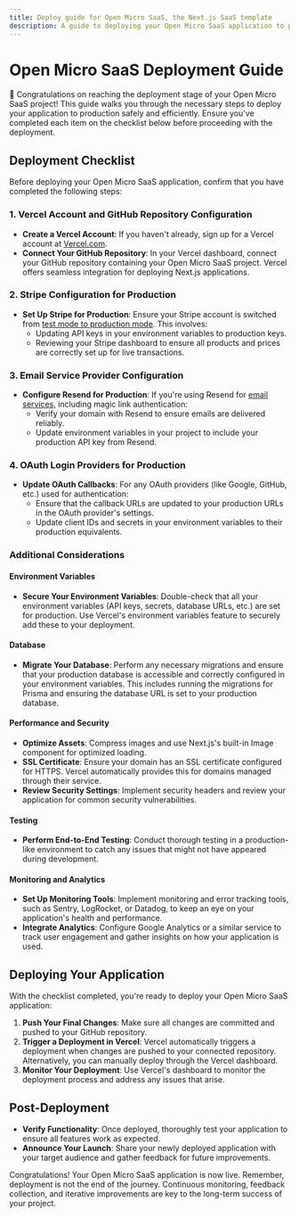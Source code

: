 ```yaml
---
title: Deploy guide for Open Micro SaaS, the Next.js SaaS template
description: A guide to deploying your Open Micro SaaS application to production.
---
```


# Open Micro SaaS Deployment Guide

🥳 Congratulations on reaching the deployment stage of your Open Micro SaaS project! This guide walks you through the necessary steps to deploy your application to production safely and efficiently. Ensure you've completed each item on the checklist below before proceeding with the deployment.

## Deployment Checklist

Before deploying your Open Micro SaaS application, confirm that you have completed the following steps:

### 1. Vercel Account and GitHub Repository Configuration

- **Create a Vercel Account**: If you haven't already, sign up for a Vercel account at [Vercel.com](https://vercel.com/).
- **Connect Your GitHub Repository**: In your Vercel dashboard, connect your GitHub repository containing your Open Micro SaaS project. Vercel offers seamless integration for deploying Next.js applications.

### 2. Stripe Configuration for Production

- **Set Up Stripe for Production**: Ensure your Stripe account is switched from [test mode to production mode](https://stripe.com/docs/development/checklist). This involves:
  - Updating API keys in your environment variables to production keys.
  - Reviewing your Stripe dashboard to ensure all products and prices are correctly set up for live transactions.

### 3. Email Service Provider Configuration

- **Configure Resend for Production**: If you're using Resend for [email services](/tutorials/email-configuration), including magic link authentication:
  - Verify your domain with Resend to ensure emails are delivered reliably.
  - Update environment variables in your project to include your production API key from Resend.

### 4. OAuth Login Providers for Production

- **Update OAuth Callbacks**: For any OAuth providers (like Google, GitHub, etc.) used for authentication:
  - Ensure that the callback URLs are updated to your production URLs in the OAuth provider's settings.
  - Update client IDs and secrets in your environment variables to their production equivalents.

### Additional Considerations

#### Environment Variables

- **Secure Your Environment Variables**: Double-check that all your environment variables (API keys, secrets, database URLs, etc.) are set for production. Use Vercel's environment variables feature to securely add these to your deployment.

#### Database

- **Migrate Your Database**: Perform any necessary migrations and ensure that your production database is accessible and correctly configured in your environment variables. This includes running the migrations for Prisma and ensuring the database URL is set to your production database.

#### Performance and Security

- **Optimize Assets**: Compress images and use Next.js's built-in Image component for optimized loading.
- **SSL Certificate**: Ensure your domain has an SSL certificate configured for HTTPS. Vercel automatically provides this for domains managed through their service.
- **Review Security Settings**: Implement security headers and review your application for common security vulnerabilities.

#### Testing

- **Perform End-to-End Testing**: Conduct thorough testing in a production-like environment to catch any issues that might not have appeared during development.

#### Monitoring and Analytics

- **Set Up Monitoring Tools**: Implement monitoring and error tracking tools, such as Sentry, LogRocket, or Datadog, to keep an eye on your application's health and performance.
- **Integrate Analytics**: Configure Google Analytics or a similar service to track user engagement and gather insights on how your application is used.

## Deploying Your Application

With the checklist completed, you're ready to deploy your Open Micro SaaS application:

1. **Push Your Final Changes**: Make sure all changes are committed and pushed to your GitHub repository.
2. **Trigger a Deployment in Vercel**: Vercel automatically triggers a deployment when changes are pushed to your connected repository. Alternatively, you can manually deploy through the Vercel dashboard.
3. **Monitor Your Deployment**: Use Vercel's dashboard to monitor the deployment process and address any issues that arise.

## Post-Deployment

- **Verify Functionality**: Once deployed, thoroughly test your application to ensure all features work as expected.
- **Announce Your Launch**: Share your newly deployed application with your target audience and gather feedback for future improvements.

Congratulations! Your Open Micro SaaS application is now live. Remember, deployment is not the end of the journey. Continuous monitoring, feedback collection, and iterative improvements are key to the long-term success of your project.
